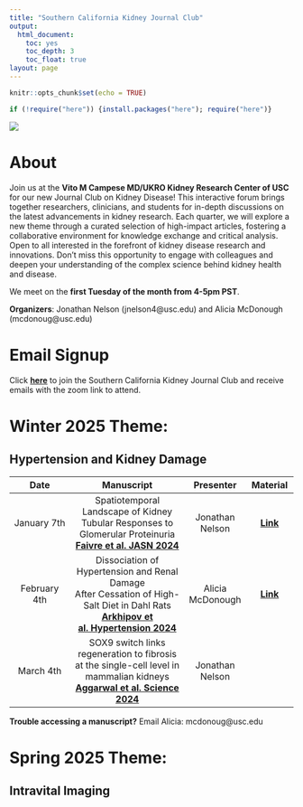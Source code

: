 ```yaml
---
title: "Southern California Kidney Journal Club"
output:
  html_document: 
    toc: yes
    toc_depth: 3
    toc_float: true
layout: page
---
```


```r
knitr::opts_chunk$set(echo = TRUE)
```


```r

if (!require("here")) {install.packages("here"); require("here")}
```

![](`r here::here("Images", "kidneyjc.png")`)

# About

Join us at the **Vito M Campese MD/UKRO Kidney Research Center of USC** for our new Journal Club on Kidney Disease! This interactive forum brings together researchers, clinicians, and students for in-depth discussions on the latest advancements in kidney research. Each quarter, we will explore a new theme through a curated selection of high-impact articles, fostering a collaborative environment for knowledge exchange and critical analysis. Open to all interested in the forefront of kidney disease research and innovations. Don’t miss this opportunity to engage with colleagues and deepen your understanding of the complex science behind kidney health and disease.

We meet on the **first Tuesday of the month from 4-5pm PST**.

**Organizers**: Jonathan Nelson (jnelson4@usc.edu) and Alicia McDonough (mcdonoug@usc.edu)

# Email Signup

Click [**here**](http://eepurl.com/i5eqL6) to join the Southern California Kidney Journal Club and receive emails with the zoom link to attend.

# Winter 2025 Theme: 

## Hypertension and Kidney Damage

| Date        | Manuscript           | Presenter  | Material |
| :------: |:-------------:| :----:|:----:|
| January 7th       | Spatiotemporal Landscape of Kidney <br> Tubular Responses to Glomerular Proteinuria <br> [**Faivre et al. JASN 2024**](https://pubmed.ncbi.nlm.nih.gov/38652545/)               | Jonathan Nelson | [**Link**](https://drive.google.com/drive/folders/1KAIukNTof5Bk7sLQxL5LZW42bP23kCFJ?usp=drive_link)   |
| February 4th      | Dissociation of Hypertension and Renal Damage <br> After Cessation of High-Salt Diet in Dahl Rats <br> [**Arkhipov et al. Hypertension 2024**](https://pubmed.ncbi.nlm.nih.gov/38618734/)     | Alicia McDonough |[**Link**](https://drive.google.com/drive/folders/1_uaJlZAPL4NqD3qXMhRIMz4Iu5dxo2Cj?usp=drive_link)|
| March 4th         | SOX9 switch links regeneration to fibrosis <br> at the single-cell level in mammalian kidneys <br> [**Aggarwal et al. Science 2024**](https://pubmed.ncbi.nlm.nih.gov/38386758/)          | Jonathan Nelson | |

**Trouble accessing a manuscript?** Email Alicia: mcdonoug@usc.edu

# Spring 2025 Theme: 

## Intravital Imaging
